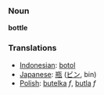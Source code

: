 === Noun ===

'''bottle'''

=== Translations ===
*[[Indonesian]]: [[botol]]
*[[Japanese]]: [[瓶]] ([[ビン]], bin)
*[[Polish]]: [[butelka]] ''f'', [[butla]] ''f''